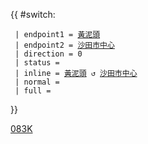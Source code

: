 {{ #switch: {{{format|}}}
  | endpoint1 = [[黃泥頭公共運輸交匯處|黃泥頭]]
  | endpoint2 = [[沙田市中心巴士總站|沙田市中心]]
  | direction = 0
  | status =
  | inline = [[黃泥頭公共運輸交匯處|黃泥頭]] ↺ [[沙田市中心巴士總站|沙田市中心]]
  | normal =
  | full =
}}<noinclude>[[Category:九龍巴士路線模板|083K]]</noinclude>